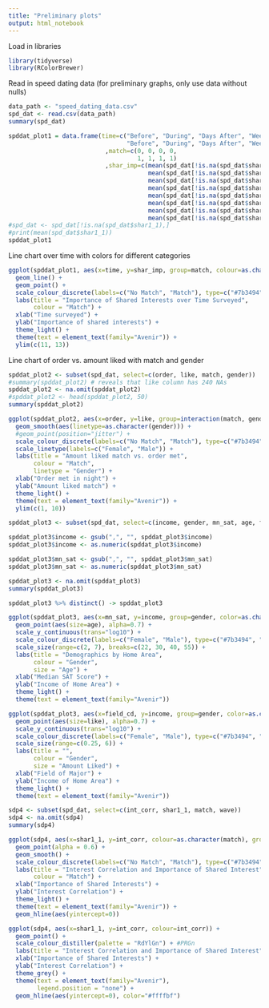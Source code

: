 ```yaml
---
title: "Preliminary plots"
output: html_notebook
---
```


Load in libraries

```r

library(tidyverse)
library(RColorBrewer)

```

Read in speed dating data (for preliminary graphs, only use data without nulls)

```r

data_path <- "speed_dating_data.csv"
spd_dat <- read.csv(data_path)
summary(spd_dat)

```

```r
spddat_plot1 = data.frame(time=c("Before", "During", "Days After", "Weeks After",
                                 "Before", "During", "Days After", "Weeks After")
                           ,match=c(0, 0, 0, 0,
                                    1, 1, 1, 1)
                           ,shar_imp=c(mean(spd_dat[!is.na(spd_dat$shar1_1) & spd_dat$match == 0,]$shar1_1),
                                       mean(spd_dat[!is.na(spd_dat$shar1_s) & spd_dat$match == 0,]$shar1_s),
                                       mean(spd_dat[!is.na(spd_dat$shar7_2) & spd_dat$match == 0,]$shar7_2),
                                       mean(spd_dat[!is.na(spd_dat$shar1_2) & spd_dat$match == 0,]$shar1_2),
                                       mean(spd_dat[!is.na(spd_dat$shar1_1) & spd_dat$match == 1,]$shar1_1),
                                       mean(spd_dat[!is.na(spd_dat$shar1_s) & spd_dat$match == 1,]$shar1_s),
                                       mean(spd_dat[!is.na(spd_dat$shar7_2) & spd_dat$match == 1,]$shar7_2),
                                       mean(spd_dat[!is.na(spd_dat$shar1_2) & spd_dat$match == 1,]$shar1_2)))
#spd_dat <- spd_dat[!is.na(spd_dat$shar1_1),]
#print(mean(spd_dat$shar1_1))
spddat_plot1

```

Line chart over time with colors for different categories

```r

ggplot(spddat_plot1, aes(x=time, y=shar_imp, group=match, colour=as.character(match))) +
  geom_line() +
  geom_point() +
  scale_colour_discrete(labels=c("No Match", "Match"), type=c("#7b3494", "#008837")) +
  labs(title = "Importance of Shared Interests over Time Surveyed",
       colour = "Match") +
  xlab("Time surveyed") +
  ylab("Importance of shared interests") +
  theme_light() +
  theme(text = element_text(family="Avenir")) +
  ylim(c(11, 13))

```

Line chart of order vs. amount liked with match and gender

```r

spddat_plot2 <- subset(spd_dat, select=c(order, like, match, gender))
#summary(spddat_plot2) # reveals that like column has 240 NAs
spddat_plot2 <- na.omit(spddat_plot2)
#spddat_plot2 <- head(spddat_plot2, 50)
summary(spddat_plot2)

```

```r

ggplot(spddat_plot2, aes(x=order, y=like, group=interaction(match, gender), color=as.character(match))) +
  geom_smooth(aes(linetype=as.character(gender))) +
  #geom_point(position="jitter") +
  scale_colour_discrete(labels=c("No Match", "Match"), type=c("#7b3494", "#008837")) +
  scale_linetype(labels=c("Female", "Male")) +
  labs(title = "Amount liked match vs. order met",
       colour = "Match",
       linetype = "Gender") +
  xlab("Order met in night") +
  ylab("Amount liked match") +
  theme_light() +
  theme(text = element_text(family="Avenir")) +
  ylim(c(1, 10))

```

```r

spddat_plot3 <- subset(spd_dat, select=c(income, gender, mn_sat, age, field_cd, like))

spddat_plot3$income <- gsub(",", "", spddat_plot3$income)
spddat_plot3$income <- as.numeric(spddat_plot3$income)

spddat_plot3$mn_sat <- gsub(",", "", spddat_plot3$mn_sat)
spddat_plot3$mn_sat <- as.numeric(spddat_plot3$mn_sat)

spddat_plot3 <- na.omit(spddat_plot3)
summary(spddat_plot3)

spddat_plot3 %>% distinct() -> spddat_plot3

```

```r

ggplot(spddat_plot3, aes(x=mn_sat, y=income, group=gender, color=as.character(gender))) +
  geom_point(aes(size=age), alpha=0.7) +
  scale_y_continuous(trans="log10") +
  scale_colour_discrete(labels=c("Female", "Male"), type=c("#7b3494", "#008837")) +
  scale_size(range=c(2, 7), breaks=c(22, 30, 40, 55)) +
  labs(title = "Demographics by Home Area",
       colour = "Gender",
       size = "Age") +
  xlab("Median SAT Score") +
  ylab("Income of Home Area") +
  theme_light() +
  theme(text = element_text(family="Avenir"))

```

```r

ggplot(spddat_plot3, aes(x=field_cd, y=income, group=gender, color=as.character(gender))) +
  geom_point(aes(size=like), alpha=0.7) +
  scale_y_continuous(trans="log10") +
  scale_colour_discrete(labels=c("Female", "Male"), type=c("#7b3494", "#008837")) +
  scale_size(range=c(0.25, 6)) +
  labs(title = "",
       colour = "Gender",
       size = "Amount Liked") +
  xlab("Field of Major") +
  ylab("Income of Home Area") +
  theme_light() +
  theme(text = element_text(family="Avenir"))

```

```r

sdp4 <- subset(spd_dat, select=c(int_corr, shar1_1, match, wave))
sdp4 <- na.omit(sdp4)
summary(sdp4)

```

```r

ggplot(sdp4, aes(x=shar1_1, y=int_corr, colour=as.character(match), group=match)) +
  geom_point(alpha = 0.6) +
  geom_smooth() +
  scale_colour_discrete(labels=c("No Match", "Match"), type=c("#7b3494", "#008837")) +
  labs(title = "Interest Correlation and Importance of Shared Interest",
       colour = "Match") +
  xlab("Importance of Shared Interests") +
  ylab("Interest Correlation") +
  theme_light() +
  theme(text = element_text(family="Avenir")) +
  geom_hline(aes(yintercept=0))

```

```r

ggplot(sdp4, aes(x=shar1_1, y=int_corr, colour=int_corr)) +
  geom_point() +
  scale_colour_distiller(palette = "RdYlGn") + #PRGn
  labs(title = "Interest Correlation and Importance of Shared Interest") +
  xlab("Importance of Shared Interests") +
  ylab("Interest Correlation") +
  theme_grey() +
  theme(text = element_text(family="Avenir"),
        legend.position = "none") +
  geom_hline(aes(yintercept=0), color="#ffffbf")

```
